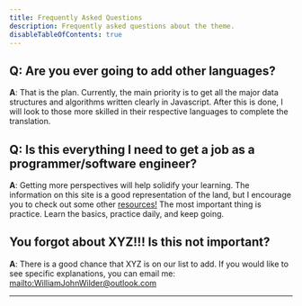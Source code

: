 ```yaml
---
title: Frequently Asked Questions
description: Frequently asked questions about the theme.
disableTableOfContents: true
---
```


## Q: Are you ever going to add other languages?

**A**: That is the plan. Currently, the main priority is to get all the major data
structures and algorithms written clearly in Javascript.
After this is done, I will look to those more skilled in their respective languages to complete the translation.

## Q: Is this everything I need to get a job as a programmer/software engineer?

**A**: Getting more perspectives will help solidify your learning. The information on this site
is a good representation of the land, but I encourage you to check out some other [resources!](/resources)
The most important thing is practice. Learn the basics, practice daily, and keep going.

## You forgot about XYZ!!! Is this not important?

**A**: There is a good chance that XYZ is on our list to add. If you would like to see specific explanations,
you can email me: <mailto:WilliamJohnWilder@outlook.com>

---
